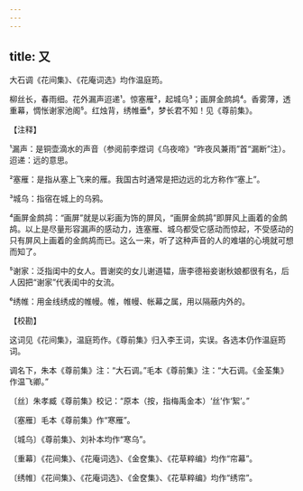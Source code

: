 ```yaml
---
---
---
```

title: 又
---



大石调《花间集》、《花庵词选》均作温庭筠。





柳丝长，春雨细。花外漏声迢递¹。惊塞雁²，起城乌³；画屏金鹧鸪⁴。香雾薄，透重幕，惆怅谢家池阁⁵。红烛背，绣帷垂⁶，梦长君不知！见《尊前集》。

【注释】

¹漏声：是铜壶滴水的声音（参阅前李煜词《乌夜啼》“昨夜风兼雨”首“漏断”注）。迢递：远的意思。

²塞雁：是指从塞上飞来的雁。我国古时通常是把边远的北方称作“塞上”。

³城乌：指宿在城上的乌鸦。

⁴画屏金鹧鸪：“画屏”就是以彩画为饰的屏风，“画屏金鹧鸪”即屏风上画着的金鹧鸪。以上是尽量形容漏声的感动力，连塞雁、城乌都受它感动而惊起，不受感动的只有屏风上画着的金鹧鸪而已。这么一来，听了这种声音的人的难堪的心境就可想而知了。

⁵谢家：泛指闺中的女人。晋谢奕的女儿谢道韫，唐李德裕妾谢秋娘都很有名，后人因把“谢家”代表闺中的女流。

⁶绣帷：用金线绣成的帷幔。帷，帷幔、帐幕之属，用以隔蔽内外的。

【校勘】

这词见《花间集》，温庭筠作。《尊前集》归入李王词，实误。各选本仍作温庭筠词。

调名下，朱本《尊前集》注：“大石调。”毛本《尊前集》注：“大石调。《金荃集》作温飞卿。”

〔丝〕朱孝臧《尊前集》校记：“原本（按，指梅禹金本）‘丝’作‘絮’。”

〔塞雁〕毛本《尊前集》作“寒雁”。

〔城乌〕《尊前集》、刘补本均作“寒乌”。

〔重幕〕《花间集》、《花庵词选》、《金奁集》、《花草粹编》均作“帘幕”。

〔绣帷〕《花间集》、《花庵词选》、《金奁集》、《花草粹编》均作“绣帘”。